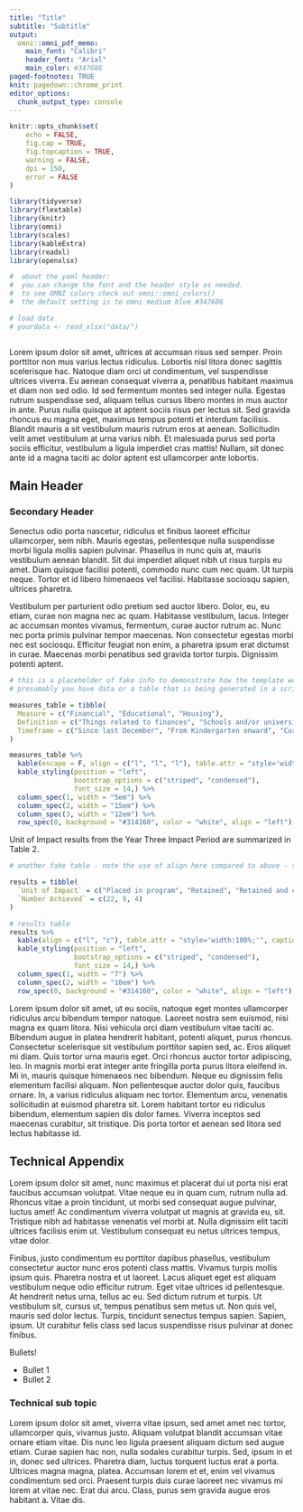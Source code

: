 ```yaml
---
title: "Title"
subtitle: "Subtitle"
output:
  omni::omni_pdf_memo:
    main_font: "Calibri"
    header_font: "Arial"
    main_color: #347686
paged-footnotes: TRUE
knit: pagedown::chrome_print
editor_options: 
  chunk_output_type: console
---
```


```r
knitr::opts_chunk$set(
	echo = FALSE,
	fig.cap = TRUE,
	fig.topcaption = TRUE,
	warning = FALSE,
	dpi = 150,
	error = FALSE
)
```

```r
library(tidyverse)
library(flextable)
library(knitr)
library(omni)
library(scales)
library(kableExtra)
library(readxl)
library(openxlsx)
```

```r
#  about the yaml header: 
#  you can change the font and the header style as needed. 
#  to see OMNI colors check out omni::omni_colors()
#  the default setting is to omni medium blue #347686

```



```r
# load data 
# yourdata <- read_xlsx("data/")



```


Lorem ipsum dolor sit amet, ultrices at accumsan risus sed semper. Proin porttitor non mus varius lectus ridiculus. Lobortis nisl litora donec sagittis scelerisque hac. Natoque diam orci ut condimentum, vel suspendisse ultrices viverra. Eu aenean consequat viverra a, penatibus habitant maximus et diam non sed odio. Id sed fermentum montes sed integer nulla. Egestas rutrum suspendisse sed, aliquam tellus cursus libero montes in mus auctor in ante. Purus nulla quisque at aptent sociis risus per lectus sit. Sed gravida rhoncus eu magna eget, maximus tempus potenti et interdum facilisis. Blandit mauris a sit vestibulum mauris rutrum eros at aenean. Sollicitudin velit amet vestibulum at urna varius nibh. Et malesuada purus sed porta sociis efficitur, vestibulum a ligula imperdiet cras mattis! Nullam, sit donec ante id a magna taciti ac dolor aptent est ullamcorper ante lobortis.

## Main Header

### Secondary Header

Senectus odio porta nascetur, ridiculus et finibus laoreet efficitur ullamcorper, sem nibh. Mauris egestas, pellentesque nulla suspendisse morbi ligula mollis sapien pulvinar. Phasellus in nunc quis at, mauris vestibulum aenean blandit. Sit dui imperdiet aliquet nibh ut risus turpis eu amet. Diam quisque facilisi potenti, commodo nunc cum nec quam. Ut turpis neque. Tortor et id libero himenaeos vel facilisi. Habitasse sociosqu sapien, ultrices pharetra.

Vestibulum per parturient odio pretium sed auctor libero. Dolor, eu, eu etiam, curae non magna nec ac quam. Habitasse vestibulum, lacus. Integer ac accumsan montes vivamus, fermentum, curae auctor rutrum ac. Nunc nec porta primis pulvinar tempor maecenas. Non consectetur egestas morbi nec est sociosqu. Efficitur feugiat non enim, a pharetra ipsum erat dictumst in curae. Maecenas morbi penatibus sed gravida tortor turpis. Dignissim potenti aptent.


<!-- You can move this newpage command to any location where you may need it -->

\newpage



```r
# this is a placeholder of fake info to demonstrate how the template works 
# presumably you have data or a table that is being generated in a script and loaded above

measures_table = tibble(
  Measure = c("Financial", "Educational", "Housing"),
  Definition = c("Things related to finances", "Schools and/or universities", "Leases and such"),
  Timeframe = c("Since last December", "From Kindergarten onward", "Current")
)

measures_table %>% 
  kable(escape = F, align = c("l", "l", "l"), table.attr = "style='width:100%;'", caption = "Units of Impact") %>%
  kable_styling(position = "left",
                bootstrap_options = c("striped", "condensed"),
                font_size = 14,) %>%
  column_spec(1, width = "5em") %>%
  column_spec(2, width = "15em") %>% 
  column_spec(3, width = "12em") %>% 
  row_spec(0, background = "#314160", color = "white", align = "left")

```

Unit of Impact results from the Year Three Impact Period are summarized in Table 2.

```r
# another fake table - note the use of align here compared to above - this is how you specify justification for each column in the table 

results = tibble(
  `Unit of Impact` = c("Placed in program", "Retained", "Retained and completed"),
  `Number Achieved` = c(22, 9, 4)
)

# results table
results %>% 
  kable(align = c("l", "c"), table.attr = "style='width:100%;'", caption = "RESULTS") %>% 
  kable_styling(position = "left",
                bootstrap_options = c("striped", "condensed"),
                font_size = 14,) %>%
  column_spec(1, width = "7") %>% 
  column_spec(2, width = "10em") %>% 
  row_spec(0, background = "#314160", color = "white", align = "left")

```

Lorem ipsum dolor sit amet, ut eu sociis, natoque eget montes ullamcorper ridiculus arcu bibendum tempor natoque. Laoreet nostra sem euismod, nisi magna ex quam litora. Nisi vehicula orci diam vestibulum vitae taciti ac. Bibendum augue in platea hendrerit habitant, potenti aliquet, purus rhoncus. Consectetur scelerisque sit vestibulum porttitor sapien sed, ac. Eros aliquet mi diam. Quis tortor urna mauris eget. Orci rhoncus auctor tortor adipiscing, leo. In magnis morbi erat integer ante fringilla porta purus litora eleifend in. Mi in, mauris quisque himenaeos nec bibendum. Neque eu dignissim felis elementum facilisi aliquam. Non pellentesque auctor dolor quis, faucibus ornare. In, a varius ridiculus aliquam nec tortor. Elementum arcu, venenatis sollicitudin at euismod pharetra sit. Lorem habitant tortor eu ridiculus bibendum, elementum sapien dis dolor fames. Viverra inceptos sed maecenas curabitur, sit tristique. Dis porta tortor et aenean sed litora sed lectus habitasse id.


\newpage

## Technical Appendix

Lorem ipsum dolor sit amet, nunc maximus et placerat dui ut porta nisi erat faucibus accumsan volutpat. Vitae neque eu in quam cum, rutrum nulla ad. Rhoncus vitae a proin tincidunt, ut morbi sed consequat augue pulvinar, luctus amet! Ac condimentum viverra volutpat ut magnis at gravida eu, sit. Tristique nibh ad habitasse venenatis vel morbi at. Nulla dignissim elit taciti ultrices facilisis enim ut. Vestibulum consequat eu netus ultrices tempus, vitae dolor.

Finibus, justo condimentum eu porttitor dapibus phasellus, vestibulum consectetur auctor nunc eros potenti class mattis. Vivamus turpis mollis ipsum quis. Pharetra nostra et ut laoreet. Lacus aliquet eget est aliquam vestibulum neque odio efficitur rutrum. Eget vitae ultrices id pellentesque. At hendrerit netus urna, tellus ac eu. Sed dictum rutrum et turpis. Ut vestibulum sit, cursus ut, tempus penatibus sem metus ut. Non quis vel, mauris sed dolor lectus. Turpis, tincidunt senectus tempus sapien. Sapien, ipsum. Ut curabitur felis class sed lacus suspendisse risus pulvinar at donec finibus.

Bullets! 

- Bullet 1
- Bullet 2

### Technical sub topic 

Lorem ipsum dolor sit amet, viverra vitae ipsum, sed amet amet nec tortor, ullamcorper quis, vivamus justo. Aliquam volutpat blandit accumsan vitae ornare etiam vitae. Dis nunc leo ligula praesent aliquam dictum sed augue etiam. Curae sapien hac non, nulla sodales curabitur turpis. Sed, ipsum in et in, donec sed ultrices. Pharetra diam, luctus torquent luctus erat a porta. Ultrices magna magna, platea. Accumsan lorem et et, enim vel vivamus condimentum sed orci. Praesent turpis duis curae laoreet nec vivamus mi lorem at vitae nec. Erat dui arcu. Class, purus sem gravida augue eros habitant a. Vitae dis.

